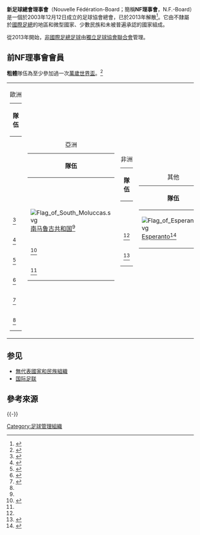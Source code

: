 {{expand|time=2010-05-18T14:06:35+00:00}}
{{Infobox Organization
|name = New Football Federations-Board<ref>{{Cite web |url=http://nfbwebsite.wix.com/nfboard#!i-general-provisions/c1fka |title=存档副本 |accessdate=2017-07-02 |archive-date=2016-06-15 |archive-url=https://web.archive.org/web/20160615024516/http://nfbwebsite.wix.com/nfboard#!i-general-provisions/c1fka |dead-url=yes }}</ref>
|image = <!-- 檔案不存在 NF-Board.png ，可從英文維基百科取得 -->
|size = 176px
|formation = 2003年12月12日
|type = 足球總會
|website = [http://www.nf-board.org/ www.nf-board.org]
}}

'''新足球總會理事會'''（Nouvelle Fédération-Board；簡稱'''NF理事會'''，N.F.-Board）是一個於2003年12月12日成立的足球協會總會，已於2013年解散<ref>{{cite web| title=Die andere Voetbalbond| work=[[Staantribune|Staantribune]]| url=http://staantribune.nl/die-andere-voetbalbond-van-de-nf-board-naar-de-conifa/| accessdate=September 20, 2016| archive-url=https://web.archive.org/web/20170818014549/https://staantribune.nl/die-andere-voetbalbond-van-de-nf-board-naar-de-conifa/| archive-date=2017-08-18| dead-url=yes}}</ref>。它由不隸屬於[[國際足總|國際足總]]的地區和微型國家、少數民族和未被普遍承認的國家組成。

從2013年開始，[[非國際足總足球|非國際足總足球]]由[[獨立足球協會聯合會|獨立足球協會聯合會]]管理。

==前NF理事會會員== 

'''粗體'''隊伍為至少參加過一次[[萬歲世界盃|萬歲世界盃]]。<ref>{{Cite web |url=http://www.nf-board.org/ |title=存档副本 |access-date=2017-07-02 |archive-url=https://web.archive.org/web/20160113080410/http://www.nf-board.org/ |archive-date=2016-01-13 |dead-url=yes }}</ref>
{|
|- valign=top
|
{| class="wikitable"
|-
|+歐洲
|-
! width=190| 隊伍
|-
| '''{{fb|Gozo}}'''
|-
| '''{{fb|Monaco}}'''
|-
| '''{{fb|Northern Cyprus}}'''
|-
| '''{{fb|Occitania}}'''
|-
| '''{{fb|Padania}}'''
|-
| '''{{fb|Provence}}'''
|-
| '''{{fb|Raetia}}'''
|-
| '''{{fb|Sápmi}}'''
|-
| '''{{fb|Two Sicilies}}'''
|-
| {{fb|Chechnya}}<ref name="#1">{{Cite web |url=http://unpo.org/article/2710 |title=存档副本 |accessdate=2017-07-02 |archive-date=2017-09-07 |archive-url=https://web.archive.org/web/20170907124816/http://unpo.org/article/2710 |dead-url=no }}</ref>
|-
| {{fb|Greenland}}<ref>{{Cite web |url=http://sermitsiaq.ag/node/125666 |title=存档副本 |accessdate=2017-07-02 |archive-date=2017-10-12 |archive-url=https://web.archive.org/web/20171012204231/http://sermitsiaq.ag/node/125666 |dead-url=no }}</ref>
|-
| {{fb|Romani people}}<ref>{{Cite web |url=http://www.occitania-fotbol.com/accueil/rubrique.php3?id_rubrique=8 |title=存档副本 |accessdate=2017-07-02 |archive-date=2017-10-18 |archive-url=https://web.archive.org/web/20171018065644/http://www.occitania-fotbol.com/accueil/rubrique.php3?id_rubrique=8 |dead-url=yes }}</ref>
|-
| {{fb|Sardinia}}<ref>{{Cite web |url=http://nazionalecalcioduesicilie.blogspot.com/ |title=存档副本 |accessdate=2017-07-02 |archive-date=2015-02-03 |archive-url=https://web.archive.org/web/20150203131300/http://nazionalecalcioduesicilie.blogspot.com/ |dead-url=no }}</ref>
|-
| {{fb|Sealand}}<ref name="#2">{{Cite web |url=https://www.youtube.com/watch?v=qyDyZSqp0Dw |title=存档副本 |access-date=2017-07-02 |archive-date=2020-11-13 |archive-url=https://web.archive.org/web/20201113184419/https://www.youtube.com/watch?v=qyDyZSqp0Dw&gl=US&hl=en |dead-url=no }}</ref>
|-
| {{flag|Seborga}}<ref name="#2"/>
|}
|
{| class="wikitable"
|-
|+亞洲
|-
! width=190| 隊伍
|-
| '''{{fb|Arameans Suryoye}}'''
|-
| '''{{fb|Iraqi Kurdistan}}'''
|-
| '''{{flag|Tamil Eelam}}'''
|-
| [[File:Flag_of_South_Moluccas.svg|border]] [[南马鲁古共和国|南马鲁古共和国]]<ref name="#1"/>
|-
| {{fb|Tibet}}<ref>{{Cite web |url=http://www.thetibetpost.com/en/news/exile/1405-the-tibets-football-team-invited-to-join-2012-viva-world-cup |title=存档副本 |accessdate=2017-07-02 |archive-date=2017-08-01 |archive-url=https://web.archive.org/web/20170801183205/http://www.thetibetpost.com/en/news/exile/1405-the-tibets-football-team-invited-to-join-2012-viva-world-cup |dead-url=no }}</ref>
|-
| {{flag|West Papua}}<ref name="#1"/>
|}
|
{| class="wikitable"
|-
|+非洲
|-
! width=190| 隊伍
|-
| '''{{fb|Darfur}}'''
|-
| '''{{fb|Western Sahara}}'''
|-
| '''{{fb|Zanzibar}}''' 
|-
| {{fb|Southern Cameroons}}<ref name="#1"/>
|-
| {{fb|Chagos Islands}}<ref>{{Cite web |url=http://www.vice.com/en_uk/read/chagos-islands-sealand-football-match |title=存档副本 |accessdate=2017-07-02 |archive-date=2016-10-07 |archive-url=https://web.archive.org/web/20161007183733/http://www.vice.com/en_uk/read/chagos-islands-sealand-football-match |dead-url=no }}</ref>
|}
|
{| class="wikitable"
|-
|+其他
|-
! width=190| 隊伍
|-
| [[File:Flag_of_Esperanto.svg|border]] [[Esperanto|Esperanto]]<ref>{{Cite web |url=https://www.youtube.com/watch?v=XfFD57UNMS4 |title=存档副本 |accessdate=2017-07-02 |archive-date=2018-06-06 |archive-url=https://web.archive.org/web/20180606173057/https://www.youtube.com/watch?v=XfFD57UNMS4 |dead-url=no }}</ref>
|}
|
|}

== 参见 ==
* [[無代表國家和民族組織|無代表國家和民族組織]]
* [[国际足联|国际足联]]

== 參考來源 ==
{{Reflist}}

{{-}}
{{國際足球}}
{{國際女子足球}}
{{未獲國際普遍承認政治實體或非自治領土組織}}

[[Category:足球管理組織|Category:足球管理組織]]